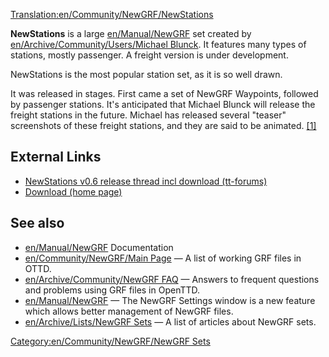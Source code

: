 [[Translation:en/Community/NewGRF/NewStations]]


{{en/Community/NewGRF/Infobox NewGRF|setname= NewStations
|screenshot=en/Community/NewGRF/Nstats Bamberg.png
|artist= Michael Blunck
|coder= Michael Blunck
|focus= Stations
|homepage= http://www.ttdpatch.de/download.html
|homepagename= Transport Tycoon - The New Graphics
|copyright= copyrighted
}}

'''NewStations''' is a large [[en/Manual/NewGRF]] set created by [[en/Archive/Community/Users/Michael Blunck]]. It features many types of stations, mostly passenger. A freight version is under development.

NewStations is the most popular station set, as it is so well drawn.

It was released in stages. First came a set of NewGRF Waypoints, followed by passenger stations. It's anticipated that Michael Blunck will release the freight stations in the future. Michael has released several "teaser" screenshots of these freight stations, and they are said to be animated. [http://www.tt-forums.net/viewtopic.php?p=486481#486481 [1<nowiki>]</nowiki>]

==External Links==
*[http://www.tt-forums.net/viewtopic.php?t=63651 NewStations v0.6 release thread incl download (tt-forums)] 
*[http://ttdpatch.de/download.html Download (home page)]

== See also ==
* [[en/Manual/NewGRF]] Documentation
* [[en/Community/NewGRF/Main Page]] &mdash; A list of working GRF files in OTTD.
* [[en/Archive/Community/NewGRF FAQ]] &mdash; Answers to frequent questions and problems using GRF files in OpenTTD.
* [[en/Manual/NewGRF]] &mdash; The NewGRF Settings window is a new feature which allows better management of NewGRF files. 
* [[en/Archive/Lists/NewGRF Sets]] &mdash; A list of articles about NewGRF sets.

[[Category:en/Community/NewGRF/NewGRF Sets]]
